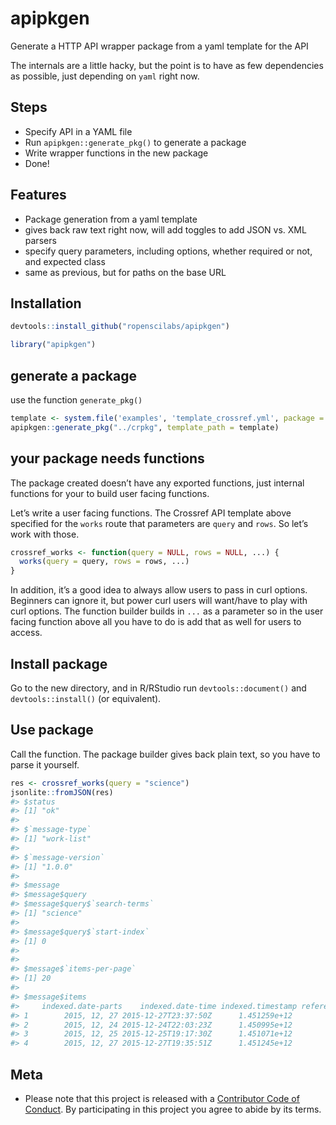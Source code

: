 apipkgen
========

Generate a HTTP API wrapper package from a yaml template for the API

The internals are a little hacky, but the point is to have as few dependencies as possible, just depending on `yaml` right now.

## Steps

* Specify API in a YAML file
* Run `apipkgen::generate_pkg()` to generate a package
* Write wrapper functions in the new package
* Done!

## Features

* Package generation from a yaml template
* gives back raw text right now, will add toggles to add JSON vs. XML parsers
* specify query parameters, including options, whether required or not, and expected class
* same as previous, but for paths on the base URL

## Installation

```r
devtools::install_github("ropenscilabs/apipkgen")
```

```r
library("apipkgen")
```

## generate a package

use the function `generate_pkg()`

```r
template <- system.file('examples', 'template_crossref.yml', package = "apipkgen")
apipkgen::generate_pkg("../crpkg", template_path = template)
```

## your package needs functions

The package created doesn't have any exported functions, just internal functions for your to build user facing functions.

Let's write a user facing functions. The Crossref API template above specified for the `works` route that parameters are `query` and `rows`. So let's work with those.

```r
crossref_works <- function(query = NULL, rows = NULL, ...) {
  works(query = query, rows = rows, ...)
}
```

In addition, it's a good idea to always allow users to pass in curl options. Beginners can ignore it, but power curl users will want/have to play with curl options. The function builder builds in `...` as a parameter so in the user facing function above all you have to do is add that as well for users to access.

## Install package

Go to the new directory, and in R/RStudio run `devtools::document()` and `devtools::install()` (or equivalent).

## Use package

Call the function. The package builder gives back plain text, so you have to parse it yourself.

```r
res <- crossref_works(query = "science")
jsonlite::fromJSON(res)
#> $status
#> [1] "ok"
#>
#> $`message-type`
#> [1] "work-list"
#>
#> $`message-version`
#> [1] "1.0.0"
#>
#> $message
#> $message$query
#> $message$query$`search-terms`
#> [1] "science"
#>
#> $message$query$`start-index`
#> [1] 0
#>
#>
#> $message$`items-per-page`
#> [1] 20
#>
#> $message$items
#>     indexed.date-parts    indexed.date-time indexed.timestamp reference-count
#> 1        2015, 12, 27 2015-12-27T23:37:50Z      1.451259e+12               0
#> 2        2015, 12, 24 2015-12-24T22:03:23Z      1.450995e+12               0
#> 3        2015, 12, 25 2015-12-25T19:17:30Z      1.451071e+12               0
#> 4        2015, 12, 27 2015-12-27T19:35:51Z      1.451245e+12               0
```

## Meta

* Please note that this project is released with a [Contributor Code of Conduct](CONDUCT.md). By participating in this project you agree to abide by its terms.
